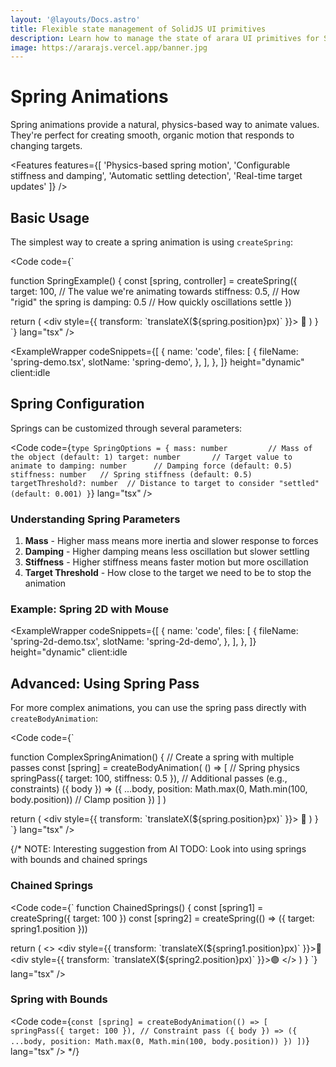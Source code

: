 ```yaml
---
layout: '@layouts/Docs.astro'
title: Flexible state management of SolidJS UI primitives
description: Learn how to manage the state of arara UI primitives for SolidJS.
image: https://ararajs.vercel.app/banner.jpg
---
```




# Spring <span class="text-arara-text/50">Animations</span>

Spring animations provide a natural, physics-based way to animate values. They're perfect for creating smooth, organic motion that responds to changing targets.

<Features 
  features={[
    'Physics-based spring motion',
    'Configurable stiffness and damping',
    'Automatic settling detection',
    'Real-time target updates'
  ]} 
/>

## Basic Usage

The simplest way to create a spring animation is using `createSpring`:

<Code code={`

function SpringExample() {
  const [spring, controller] = createSpring({
    target: 100,    // The value we're animating towards
    stiffness: 0.5, // How "rigid" the spring is
    damping: 0.5    // How quickly oscillations settle
  })
  
  return (
    <div style={{
      transform: \`translateX(\${spring.position}px)\`
    }}>
      🔵
    </div>
  )
}
`} lang="tsx" />

<ExampleWrapper
  codeSnippets={[
    {
      name: 'code',
      files: [
        {
          fileName: 'spring-demo.tsx',
          slotName: 'spring-demo',
        },
      ],
    },
  ]}
  height="dynamic"
  client:idle
>
  <SpringDemo client:load />
  <RawCode slot="spring-demo" code={RawSpringDemo} lang="tsx" />
</ExampleWrapper>

## Spring Configuration

Springs can be customized through several parameters:

<Code code={`
type SpringOptions = {
    mass: number         // Mass of the object (default: 1)
    target: number       // Target value to animate to
    damping: number      // Damping force (default: 0.5)
    stiffness: number   // Spring stiffness (default: 0.5)
    targetThreshold?: number  // Distance to target to consider "settled" (default: 0.001)
}
`} lang="tsx" />

### Understanding Spring Parameters

1. **Mass** - Higher mass means more inertia and slower response to forces
2. **Damping** - Higher damping means less oscillation but slower settling
3. **Stiffness** - Higher stiffness means faster motion but more oscillation
4. **Target Threshold** - How close to the target we need to be to stop the animation

### Example: Spring 2D with Mouse

<ExampleWrapper
  codeSnippets={[
    {
      name: 'code',
      files: [
        {
          fileName: 'spring-2d-demo.tsx',
          slotName: 'spring-2d-demo',
        },
      ],
    },
  ]}
  height="dynamic"
  client:idle
>
  <Spring2DDemo client:load />
  <RawCode slot="spring-2d-demo" code={RawSpring2DDemo} lang="tsx" />
</ExampleWrapper>

## Advanced: Using Spring Pass

For more complex animations, you can use the spring pass directly with `createBodyAnimation`:

<Code code={`

function ComplexSpringAnimation() {
  // Create a spring with multiple passes
  const [spring] = createBodyAnimation(
    () => [
      // Spring physics
      springPass({ 
        target: 100,
        stiffness: 0.5 
      }),
      // Additional passes (e.g., constraints)
      ({ body }) => ({
        ...body,
        position: Math.max(0, Math.min(100, body.position)) // Clamp position
      })
    ]
  )
  
  return (
    <div style={{
      transform: \`translateX(\${spring.position}px)\`
    }}>
      🔵
    </div>
  )
}
`} lang="tsx" />



{/*
NOTE: Interesting suggestion from AI
TODO: Look into using springs with bounds and chained springs

### Chained Springs

<Code code={`
function ChainedSprings() {
  const [spring1] = createSpring({ target: 100 })
  const [spring2] = createSpring(() => ({ 
    target: spring1.position 
  }))
  
  return (
    <>
      <div style={{ transform: \`translateX(\${spring1.position}px)\` }}>🔵</div>
      <div style={{ transform: \`translateX(\${spring2.position}px)\` }}>🟣</div>
    </>
  )
}
`} lang="tsx" />


### Spring with Bounds

<Code code={`
const [spring] = createBodyAnimation(() => [
  springPass({ target: 100 }),
  // Constraint pass
  ({ body }) => ({
    ...body,
    position: Math.max(0, Math.min(100, body.position))
  })
])
`} lang="tsx" /> */}